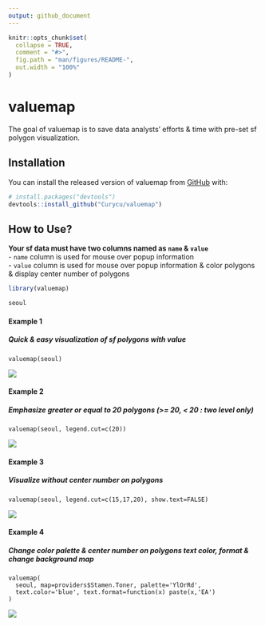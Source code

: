 ```yaml
---
output: github_document
---
```


<!-- README.md is generated from README.Rmd. Please edit that file -->

```r
knitr::opts_chunk$set(
  collapse = TRUE,
  comment = "#>",
  fig.path = "man/figures/README-",
  out.width = "100%"
)
```

# valuemap

<!-- badges: start -->
<!-- badges: end -->

The goal of valuemap is to save data analysts' efforts & time with pre-set sf polygon visualization.

## Installation

You can install the released version of valuemap from [GitHub](https://github.com/) with:

``` r
# install.packages("devtools")
devtools::install_github("Curycu/valuemap")
```
## How to Use?

**Your sf data must have two columns named as `name` & `value`**  
  - `name` column is used for mouse over popup information  
  - `value` column is used for mouse over popup information & color polygons & display center number of polygons  
  
```r
library(valuemap)

seoul
```

#### Example 1
##### Quick & easy visualization of sf polygons with value  
```
valuemap(seoul)
```
![](example_1.PNG)

#### Example 2
##### Emphasize greater or equal to 20 polygons (>= 20, < 20 : two level only)  
```
valuemap(seoul, legend.cut=c(20))
```
![](example_2.PNG)

#### Example 3
##### Visualize without center number on polygons  
```
valuemap(seoul, legend.cut=c(15,17,20), show.text=FALSE)
```
![](example_3.PNG)

#### Example 4
##### Change color palette & center number on polygons text color, format & change background map  
```
valuemap(
  seoul, map=providers$Stamen.Toner, palette='YlOrRd',
  text.color='blue', text.format=function(x) paste(x,'EA')
)
```
![](example_4.PNG)
 
